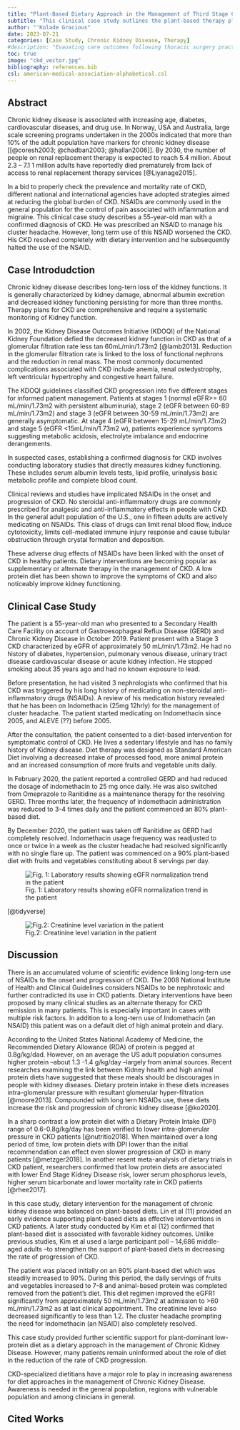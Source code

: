 ```yaml
---
title: "Plant-Based Dietary Approach in the Management of Third Stage Chronic Kidney Diseases"
subtitle: "This clinical case study outlines the plant-based therapy plan for a 55-year-old man with a clinical diagnosis of Chronic Kidney Disease"
author: "'Kolade Gracious"
date: 2023-07-21
categories: [Case Study, Chronic Kidney Disease, Therapy]
#description: "Evauating care outcomes following thoracic surgery practice during the COVID-19 pandemic using data generated from multiple sites, including a COVID Centre"
toc: true
image: "ckd_vector.jpg"
bibliography: references.bib
csl: american-medical-association-alphabetical.csl
---
```


::: callout-tip
## Abstract

Chronic kidney disease is associated with increasing age, diabetes, cardiovascular diseases, and drug use. In Norway, USA and Australia, large scale screening programs undertaken in the 2000s indicated that more than 10% of the adult population have markers for chronic kidney disease \[[@coresh2003; @chadban2003; @hallan2006]\]. By 2030, the number of people on renal replacement therapy is expected to reach 5.4 million. About 2.3 -- 7.1 1 million adults have reportedly died prematurely from lack of access to renal replacement therapy services [@Liyanage2015].

In a bid to properly check the prevalence and mortality rate of CKD, different national and international agencies have adopted strategies aimed at reducing the global burden of CKD. NSAIDs are commonly used in the general population for the control of pain associated with inflammation and migraine. This clinical case study describes a 55-year-old man with a confirmed diagnosis of CKD. He was prescribed an NSAID to manage his cluster headache. However, long term use of this NSAID worsened the CKD. His CKD resolved completely with dietary intervention and he subsequently halted the use of the NSAID.
:::

## Case Introdudction

Chronic kidney disease describes long-tern loss of the kidney functions. It is generally characterized by kidney damage, abnormal albumin excretion and decreased kidney functioning persisting for more than three months. Therapy plans for CKD are comprehensive and require a systematic monitoring of Kidney function. 

In 2002, the Kidney Disease Outcomes Initiative (KDOQI) of the National Kidney Foundation defied the decreased kidney function in CKD as that of a glomerular filtration rate less tan 60mL/min/1.73m2 [@lamb2013]. Reduction in the glomerular filtration rate is linked to the loss of functional nephrons and the reduction in renal mass. The most commonly documented complications associated with CKD include anemia, renal ostedystrophy, left ventricular hypertrophy and congestive heart failure.

The KDOQI guidelines classified CKD progression into five different stages for informed patient management. Patients at stages 1 (normal eGFR\>= 60 mL/min/1.73m2 with persistent albuminuria), stage 2 (eGFR between 60-89 mL/min/1.73m2) and stage 3 (eGFR between 30-59 mL/min/1.73m2) are generally asymptomatic. At stage 4 (eGFR between 15-29 mL/min/1.73m2) and stage 5 (eGFR \<15mL/min/1.73m2 w), patients experience symptoms suggesting metabolic acidosis, electrolyte imbalance and endocrine derangements. 

In suspected cases, establishing a confirmed diagnosis for CKD involves conducting laboratory studies that directly measures kidney functioning. These includes serum albumin levels tests, lipid profile, urinalysis basic metabolic profile and complete blood count.

Clinical reviews and studies have implicated NSAIDs in the onset and progression of CKD. No steroidal anti-inflammatory drugs are commonly prescribed for analgesic and anti-inflammatory effects in people with CKD. In the general adult population of the U.S., one in fifteen adults are actively medicating on NSAIDs. This class of drugs can limit renal blood flow, induce cytotoxicity, limits cell-mediated immune injury response and cause tubular obstruction through crystal formation and deposition. 

These adverse drug effects of NSAIDs have been linked with the onset of CKD in healthy patients. Dietary interventions are becoming popular as supplementary or alternate therapy in the management of CKD. A low protein diet has been shown to improve the symptoms of CKD and also noticeably improve kidney functioning.

## Clinical Case Study

The patient is a 55-year-old man who presented to a Secondary Health Care Facility on account of Gastroesophageal Reflux Disease (GERD) and Chronic Kidney Disease in October 2019. Patient present with a Stage 3 CKD characterized by eGFR of approximately 50 mL/min/1.73m2. He had no history of diabetes, hypertension, pulmonary venous disease, urinary tract disease cardiovascular disease or acute kidney infection. He stopped smoking about 35 years ago and had no known exposure to lead.

Before presentation, he had visited 3 nephrologists who confirmed that his CKD was triggered by his long history of medicating on non-steroidal anti-inflammatory drugs (NSAIDs). A review of his medication history revealed that he has been on Indomethacin (25mg 12hrly) for the management of cluster headache. The patient started medicating on Indomethacin since 2005, and ALEVE (??) before 2005. 

After the consultation, the patient consented to a diet-based intervention for symptomatic control of CKD. He lives a sedentary lifestyle and has no family history of Kidney disease. Diet therapy was designed as Standard American Diet involving a decreased intake of processed food, more animal protein and an increased consumption of more fruits and vegetable units daily.

In February 2020, the patient reported a controlled GERD and had reduced the dosage of indomethacin to 25 mg once daily. He was also switched from Omeprazole to Ranitidine as a maintenance therapy for the resolving GERD. Three months later, the frequency of indomethacin administration was reduced to 3-4 times daily and the patient commenced an 80% plant-based diet. 

By December 2020, the patient was taken off Ranitidine as GERD had completely resolved. Indomethacin usage frequency was readjusted to once or twice in a week as the cluster headache had resolved significantly with no single flare up. The patient was commenced on a 90% plant-based diet with fruits and vegetables constituting about 8 servings per day.

![Fig. 1: Laboratory results showing eGFR normalization trend in the patient](images/lab-results-ckd-case.jpg){fig-align="center"}

[@tidyverse]

![Fig.2: Creatinine level variation in the patient](images/creatinine-level-ckd-case.jpg){fig-align="center"}

## Discussion

There is an accumulated volume of scientific evidence linking long-tern use of NSAIDs to the onset and progression of CKD. The 2008 National Institute of Health and Clinical Guidelines considers NSAIDs to be nephrotoxic and further contradicted its use in CKD patients. Dietary interventions have been proposed by many clinical studies as an alternate therapy for CKD remission in many patients. This is especially important in cases with multiple risk factors. In addition to a long-tern use of Indomethacin (an NSAID) this patient was on a default diet of high animal protein and diary.

According to the United States National Academy of Medicine, the Recommended Dietary Allowance (RDA) of protein is pegged at 0.8g/kg/dad. However, on an average the US adult population consumes higher protein --about 1.3 -1.4 g/kg/day --largely from animal sources. Recent researches examining the link between Kidney health and high animal protein diets have suggested that these meals should be discourages in people with kidney diseases. Dietary protein intake in these diets increases intra-glomerular pressure with resultant glomerular hyper-filtration [@moore2013]. Compounded with long tern NSAIDs use, these diets increase the risk and progression of chronic kidney disease [@ko2020].

In a sharp contrast a low protein diet with a Dietary Protein Intake (DPI) range of 0.6-0.8g/kg/day has been verified to lower intra-glomerular pressure in CKD patients [@nutritio2018]. When maintained over a long period of time, low protein diets with DPI lower than the initial recommendation can effect even slower progression of CKD in many patients [@metzger2018]. In another resent meta-analysis of dietary trials in CKD patient, researchers confirmed that low protein diets are associated with lower End Stage Kidney Disease risk, lower serum phosphorus levels, higher serum bicarbonate and lower mortality rate in CKD patients [@rhee2017].

In this case study, dietary intervention for the management of chronic kidney disease was balanced on plant-based diets. Lin et al (11) provided an early evidence supporting plant-based diets as effective interventions in CKD patients. A later study conducted by Kim et al (12) confirmed that plant-based diet is associated with favorable kidney outcomes. Unlike previous studies, Kim et al used a large participant poll -- 14,686 middle-aged adults --to strengthen the support of plant-based diets in decreasing the rate of progression of CKD.

The patient was placed initially on an 80% plant-based diet which was steadily increased to 90%. During this period, the daily servings of fruits and vegetables increased to 7-8 and animal-based protein was completed removed from the patient's diet. This diet regimen improved the eGFR1 significantly from approximately 50 mL/min/1.73m2 at admission to \>60 mL/min/1.73m2 as at last clinical appointment. The creatinine level also decreased significantly to less than 1.2. The cluster headache prompting the need for Indomethacin (an NSAID) also completely resolved.

This case study provided further scientific support for plant-dominant low-protein diet as a dietary approach in the management of Chronic Kidney Disease. However, many patients remain uninformed about the role of diet in the reduction of the rate of CKD progression.

CKD-specialized dietitians have a major role to play in increasing awareness for diet approaches in the management of Chronic Kidney Disease. Awareness is needed in the general population, regions with vulnerable population and among clinicians in general.

## Cited Works
